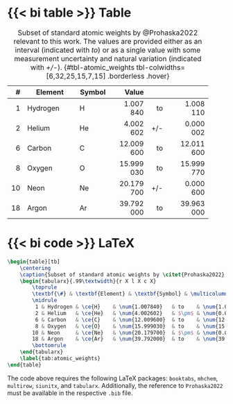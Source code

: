 ::: {.panel-tabset}

# {{< bi table >}} Table

+----+-----------------+--------+------------+-----+--------------+
| \# | Element         | Symbol | Value      |     |              |
+===:+=================+========+===========:+====:+=============:+
| 1  | Hydrogen        | H      | 1.007 840  | to  | 1.008 110    |
+----+-----------------+--------+------------+-----+--------------+
| 2  | Helium          | He     | 4.002 602  | +/- | 0.000 002    |
+----+-----------------+--------+------------+-----+--------------+
| 6  | Carbon          | C      | 12.009 600 | to  | 12.011 600   |
+----+-----------------+--------+------------+-----+--------------+
| 8  | Oxygen          | O      | 15.999 030 | to  | 15.999 770   |
+----+-----------------+--------+------------+-----+--------------+
| 10 | Neon            | Ne     | 20.179 700 | +/- | 0.000 600    |
+----+-----------------+--------+------------+-----+--------------+
| 18 | Argon           | Ar     | 39.792 000 | to  | 39.963 000   |
+----+-----------------+--------+------------+-----+--------------+

: Subset of standard atomic weights by @Prohaska2022 relevant to this work. The values are provided either as an interval (indicated with _to_) or as a single value with some measurement uncertainty and natural variation (indicated with _+/-_). {#tbl-atomic_weights tbl-colwidths=[6,32,25,15,7,15] .borderless .hover}

# {{< bi code >}} LaTeX

```latex
\begin{table}[tb]
    \centering
    \caption{Subset of standard atomic weights by \citet{Prohaska2022} relevant to this work. The values are provided either as an interval (indicated with \emph{to}) or as a single value with some measurement uncertainty and natural variation (indicated with $\pm$.)}
    \begin{tabularx}{.99\textwidth}{r X l X c X}
        \toprule
        \textbf{\#} & \textbf{Element} & \textbf{Symbol} & \multicolumn{3}{c}{Standard Atomic Weight} \\
        \midrule
         1 & Hydrogen & \ce{H}    & \num{1.007840}   & to    & \num{1.008110} \\
         2 & Helium   & \ce{He}   & \num{4.002602}   & $\pm$ & \num{0.000002} \\
         6 & Carbon   & \ce{C}    & \num{12.009600}  & to    & \num{12.011600} \\
         8 & Oxygen   & \ce{O}    & \num{15.999030}  & to    & \num{15.999770} \\
        10 & Neon     & \ce{Ne}   & \num{20.179700}  & $\pm$ & \num{0.000600} \\
        18 & Argon    & \ce{Ar}   & \num{39.792000}  & to    & \num{39.963000} \\
        \bottomrule
    \end{tabularx}
    \label{tab:atomic_weights}
\end{table}
```

The code above requires the following LaTeX packages: `booktabs`, `mhchem`, `multirow`, `siunitx`, and `tabularx`. Additionally, the reference to `Prohaska2022` must be available in the respective `.bib` file.
:::